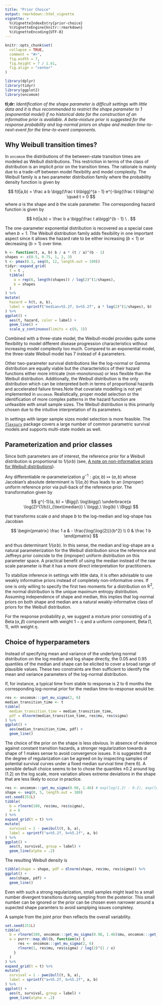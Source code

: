 ```yaml
---
title: "Prior Choice"
output: rmarkdown::html_vignette
vignette: >
  %\VignetteIndexEntry{prior-choice}
  %\VignetteEngine{knitr::rmarkdown}
  %\VignetteEncoding{UTF-8}
---
```


```r
knitr::opts_chunk$set(
  collapse = TRUE,
  comment = "#>",
  fig.width = 7,
  fig.height = 7 / 1.61,
  fig.align = "center"
)
```

```r
library(dplyr)
library(tidyr)
library(ggplot2)
library(oncomsm)
```



**tl;dr:** *Identification of the shape parameter is difficult settings with
little data and it is thus recommended to restrict the shape
parameter to $1$ (exponential model) if no historical data for the construction
of an informative prior is available. A beta-mixture prior is suggested for the
response probability and log-normal priors on shape and median
time-to-next-event for the time-to-event components.*


## Why Weibull transition times?

In `oncomsm` the distributions of the between-state transition times are
modeled as Weibull distributions.
This restriction in terms of the class of distribution is an implicit prior
on the transition times.
The rationale is mainly due to a trade-off between model flexibility and
model complexity.
The Weibull family is a two parameter distribution family where the
probability density function is given by

$$
f(t|a,b) = \frac a b \bigg(\frac t b\bigg)^{a - 1} e^{-\big(\frac t b\big)^a} \quad t > 0
$$
where $a$ is the shape and $b$ the scale parameter.
The corresponding hazard function is given by 

$$
h(t|a,b) = \frac b a \bigg(\frac t a\bigg)^{b - 1} \ .
$$

The one-parameter exponential distribution is recovered as a special case when
$b = 1$.
The Weibull distribution family adds flexibility in one important aspect since
it allows the hazard rate to be either increasing ($b<1$) or decreasing ($b>1$) 
over time.

```r
h <- function(t, a, b) b / a * (t / a)^(b - 1)
shapes <- c(0.5, 0.75, 1, 2, 3)
t <- pmax(0.1, seq(0, 12, length.out = 100))
tidyr::expand_grid(
  t = t , 
  tibble(
    a = rep(6, length(shapes)) / log(2)^(1/shapes), 
    b = shapes
  )
) %>% 
mutate(
  hazard = h(t, a, b),
  label = sprintf("median=%5.2f, b=%5.2f", a * log(2)^(1/shapes), b)
) %>% 
ggplot() + 
  aes(t, hazard, color = label) +
  geom_line() +
  scale_y_continuous(limits = c(0, 1))
```

Combined with a three-state model, the Weibull-model provides quite some
flexibility to model different disease progression characteristics without
increasing model complexity too much.
Compared to an exponential model, the three-state Weibull model has
7 instead of 4 parameters.

Other two-parameter survival distributions like the log-normal or Gamma
distribution are equally viable but the characteristics of their hazard
functions either more intricate (non-monotonous) or less flexible than the
Weibull distribution.
Additionally, the Weibull distribution is the only distribution which can be
interpreted both in terms of proportional hazards and accelerated failure
times.Note that covariate modelling is not yet implemented in `oncomsm`.
Realistically, proper model selection or the identification of more complex
patterns in the hazard function are unfeasible with small sample sizes.
The Weibull distribution is this primarily chosen due to the intuitive
interpretation of its parameters.

In settings with larger sample sizes model selection is more feasible.
The [`flexsurv`](https://cran.r-project.org/package=flexsurv) package covers
a large number of common parametric survival models and supports 
multi-state models as well.


## Parameterization and prior classes

Since both parameters are of interest, the reference prior for a Weibull 
distribution is proportional to $1/(a\, b)$ 
(see, [A note on non-informative priors for Weibull distributions](https://doi.org/10.1016/S0378-3758(96)00155-3)).

Any differentiable re-parameterization $g^{-1}:g(a,b)\mapsto (a,b)$ whose
Jacobian's absolute determinant is $1/(a,b)$ thus leads to an (improper)
uniform reference prior via pull-back of the reference prior.
The transformation given by

$$
g^{-1}(a, b) = \Bigg(\ \log\bigg(\ \underbrace{a \log(2)^{1/b}}_{\text{median}} \ \bigg),\ \log(b) \ \Bigg)
$$

that transforms scale $a$ and shape $b$ to the log-median and log-shape has
Jacobian

$$
\begin{pmatrix}
  \frac 1 a & - \frac{\log(\log(2))}{b^2} \\
  0 & \frac 1 b
\end{pmatrix}
$$

and thus determinant $1/(a\,b)$. 
In this sense, the median and log-shape are a natural parameterization for the
Weibull distribution since the reference and Jeffreys prior coincide to the
(improper) uniform distribution on this parameter space.
A practical benefit of using the median instead of the raw scale parameter is
that it has a more direct interpretation for practitioners.

To stabilize inference in settings with little data, it is often advisable to
use weakly informative priors instead of completely non-informative ones.
If one is only willing to specify the first two moments for a distribution on 
$\mathbb{R}^2$, the normal distribution is the unique maximum entropy 
distribution.
Assuming independence of shape and median, this implies that log-normal priors
on both shape and median are a natural weakly-informative class of priors for
the Weibull distribution.

For the response probability $p$, we suggest a mixture prior consisting of a
$\operatorname{Beta}(\alpha,\beta)$ component with weight $1-\eta$ and a 
uniform component, $\operatorname{Beta}(1,1)$, with weight $\eta$.



## Choice of hyperparameters

Instead of specifying mean and variance of the underlying normal distribution on
the log median and log shape directly,
the $0.05$ and $0.95$ quantiles of the median and shape can be elicited to cover
a broad range of plausible values.
These two constraints are then sufficient to identify the mean and variance
parameters of the log-normal distribution.

If, for instance, a typical time from stable to response is 2 to 6 months
the corresponding log-normal prior for the median time-to-response would be:

```r
res <- oncomsm:::get_mu_sigma(2, 6)
median_transition_time <- t
tibble(
  median_transition_time = median_transition_time, 
  pdf = dlnorm(median_transition_time, res$mu, res$sigma)
) %>% 
ggplot() + 
  aes(median_transition_time, pdf) + 
  geom_line()
```

The choice of the prior on the shape is less obvious.
In absence of evidence against constant transition hazards,
a stronger regularization towards a shape of $1$ makes sense to avoid
convergence issues.
It is suggested that the degree of regularization can be agreed on by inspecting
samples of potential survival curves under a fixed median survival time (here 6).
A sensible default choice seems to be to chose the quantiles $\pm 0.2$ around $\log(1.2)$
on the log scale, more variation allows extreme deviations in the shape that are 
less likely to occur in practice.

```r
res <- oncomsm:::get_mu_sigma(0.98, 1.46) # exp(log(1.2) - 0.2), exp(log(1.2) + 0.2)
shape <- seq(0, 5, length.out = 100)
set.seed(251L)
tibble(
  b = rlnorm(100, res$mu, res$sigma),
  a = 6
) %>% 
expand_grid(t = t) %>% 
mutate(
  survival = 1 - pweibull(t, b, a), 
  label = sprintf("a=%5.2f, b=%5.2f", a, b)
) %>% 
ggplot() + 
  aes(t, survival, group = label) +
  geom_line(alpha = .2)
```

The resulting Weibull density is 

```r
tibble(shape = shape, pdf = dlnorm(shape, res$mu, res$sigma)) %>% 
ggplot() + 
  aes(shape, pdf) + 
  geom_line()
```

Even with such a strong regularization, small samples might lead to a small 
number divergent transitions during sampling from the posterior.
This small number can be ignored or the prior can be chosen even narrower around a
supected shape paramters to avoid samplping issues completey.

A sample from the joint prior then reflects the overall variability.

```r
set.seed(251L)
tibble(
  b = rlnorm(100, oncomsm:::get_mu_sigma(0.98, 1.46)$mu, oncomsm:::get_mu_sigma(0.98, 1.46)$sigma),
  a = purrr::map_dbl(b, function(x) {
      res <- oncomsm:::get_mu_sigma(2, 6)
      rlnorm(1, res$mu, res$sigma) / log(2)^(1 / x)
    }
  )
) %>% 
expand_grid(t = t) %>% 
mutate(
  survival = 1 - pweibull(t, b, a), 
  label = sprintf("a=%5.2f, b=%5.2f", a, b)
) %>% 
ggplot() + 
  aes(t, survival, group = label) +
  geom_line(alpha = .2)
```
